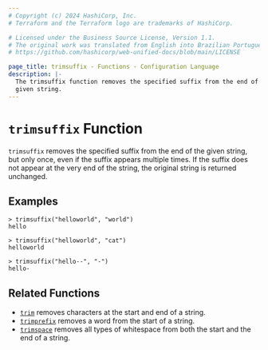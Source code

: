 ```yaml
---
# Copyright (c) 2024 HashiCorp, Inc.
# Terraform and the Terraform logo are trademarks of HashiCorp.

# Licensed under the Business Source License, Version 1.1.
# The original work was translated from English into Brazilian Portuguese.
# https://github.com/hashicorp/web-unified-docs/blob/main/LICENSE

page_title: trimsuffix - Functions - Configuration Language
description: |-
  The trimsuffix function removes the specified suffix from the end of a
  given string.
---
```


# `trimsuffix` Function

`trimsuffix` removes the specified suffix from the end of the given string, but only once, even if the suffix appears multiple times. If the suffix does not appear at the very end of the string, the original string is returned unchanged.

## Examples

```
> trimsuffix("helloworld", "world")
hello
```

```
> trimsuffix("helloworld", "cat")
helloworld
```

```
> trimsuffix("hello--", "-")
hello-
```

## Related Functions

* [`trim`](/terraform/language/functions/trim) removes characters at the start and end of a string.
* [`trimprefix`](/terraform/language/functions/trimprefix) removes a word from the start of a string.
* [`trimspace`](/terraform/language/functions/trimspace) removes all types of whitespace from
  both the start and the end of a string.
